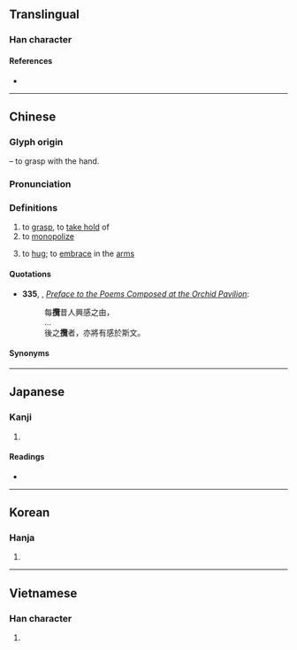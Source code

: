 {{also|揽}}
{{character info/new}}
==Translingual==

===Han character===
{{Han char|rn=64|rad=手|as=21|sn=24|four=58016|canj=QSWU|ids=⿰扌覽}}

====References====
* {{Han ref|kx=0465.060|dkj=13046|dj=0814.010|hdz=31992.030|uh=652C|ud=25900|bh=C5F3|bd=50675}}

----

==Chinese==
{{zh-forms|s=揽|alt=擥}}

===Glyph origin===
{{Han etym}}
{{Han compound|手|alt1=扌|t1=hand|覽|ls=psc|c1=s|c2=p}} – to grasp with the hand.

===Pronunciation===
{{zh-pron
|m=lǎn
|c=laam5,laam5-2
|c-t=lam2
|h=pfs=lám
|md=lāng
|mn=lám
|mn-t=lam2/nam2
|w=3le
|mc=y
|oc=y
|ma=
|cat=v
}}

===Definitions===
{{zh-hanzi}}

# to [[grasp]], to [[take hold]] of
# to [[monopolize]]
# {{lb|zh|Cantonese|Gan|Min}} to [[hug]]; to [[embrace]] in the [[arm]]s

====Quotations====
* '''335''', {{w|Wang Xizhi}}, ''[[wikisource:Preface to the Poems Composed at the Orchid Pavilion|Preface to the Poems Composed at the Orchid Pavilion]]'':
*: 每'''攬'''昔人興感之由，
*: …
*: 後之'''攬'''者，亦將有感於斯文。

====Synonyms====
{{zh-dial|摟}}

----

==Japanese==

===Kanji===
{{ja-kanji|grade=|rs=手21}}

# {{defn|lang=ja|sort=手21}}

====Readings====
* {{ja-readings|on=[[らん]] (ran)|kun=[[とる]] (toru)}}

----

==Korean==

===Hanja===
{{ko-hanja|hangeul=[[람]]>[[남]]|eumhun=|rv=ram>nam|mr=ram>nam|y=lam>nam}}

# {{defn|lang=ko|sort=手21}}

----

==Vietnamese==

===Han character===
{{vi-hantu|[[lãm]]|rs=手21}}

# {{defn|lang=vi|sort=手21}}